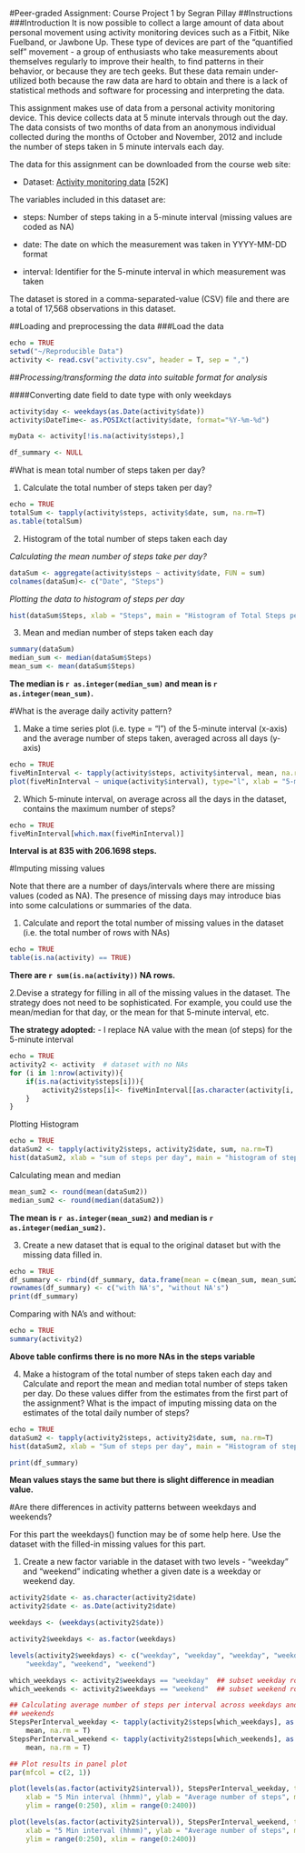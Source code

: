 #Peer-graded Assignment: Course Project 1
by Segran Pillay
##Instructions
###Introduction
It is now possible to collect a large amount of data about personal movement using activity monitoring devices such as a Fitbit, Nike Fuelband, or Jawbone Up. These type of devices are part of the "quantified self" movement - a group of enthusiasts who take measurements about themselves regularly to improve their health, to find patterns in their behavior, or because they are tech geeks. But these data remain under-utilized both because the raw data are hard to obtain and there is a lack of statistical methods and software for processing and interpreting the data.

This assignment makes use of data from a personal activity monitoring device. This device collects data at 5 minute intervals through out the day. The data consists of two months of data from an anonymous individual collected during the months of October and November, 2012 and include the number of steps taken in 5 minute intervals each day.

The data for this assignment can be downloaded from the course web site:

* Dataset: [Activity monitoring data](https://d396qusza40orc.cloudfront.net/repdata%2Fdata%2Factivity.zip) [52K]


The variables included in this dataset are:

* steps: Number of steps taking in a 5-minute interval (missing values are coded as NA)

* date: The date on which the measurement was taken in YYYY-MM-DD format

* interval: Identifier for the 5-minute interval in which measurement was taken

The dataset is stored in a comma-separated-value (CSV) file and there are a total of 17,568 observations in this dataset.

##Loading and preprocessing the data
###Load the data
```{r}
echo = TRUE
setwd("~/Reproducible Data")
activity <- read.csv("activity.csv", header = T, sep = ",")
```


##*Processing/transforming the data into suitable format for analysis*

####Converting date field to date type with only weekdays

```{r}
activity$day <- weekdays(as.Date(activity$date))
activity$DateTime<- as.POSIXct(activity$date, format="%Y-%m-%d")

myData <- activity[!is.na(activity$steps),]

df_summary <- NULL
```

#What is mean total number of steps taken per day?

1. Calculate the total number of steps taken per day?
```{r}
echo = TRUE
totalSum <- tapply(activity$steps, activity$date, sum, na.rm=T)
as.table(totalSum)
```


2. Histogram of the total number of steps taken each day

 *Calculating the mean number of steps take per day?*
```{r}
dataSum <- aggregate(activity$steps ~ activity$date, FUN = sum)
colnames(dataSum)<- c("Date", "Steps")
```

*Plotting the data to histogram of steps per day*
```{r}
hist(dataSum$Steps, xlab = "Steps", main = "Histogram of Total Steps per Day")
```

3. Mean and median number of steps taken each day
```{r}
summary(dataSum)
median_sum <- median(dataSum$Steps)
mean_sum <- mean(dataSum$Steps)
```
**The median is `r as.integer(median_sum)` and mean is `r as.integer(mean_sum)`.**

#What is the average daily activity pattern?

1. Make a time series plot (i.e. type = "l") of the 5-minute interval (x-axis) and the average number of steps taken, averaged across all days (y-axis)

```{r}
echo = TRUE
fiveMinInterval <- tapply(activity$steps, activity$interval, mean, na.rm=T)
plot(fiveMinInterval ~ unique(activity$interval), type="l", xlab = "5-min interval", ylab = "Average number of steps", main = "Average number of steps across all days")
``` 


2. Which 5-minute interval, on average across all the days in the dataset, contains the maximum number of steps?

```{r}
echo = TRUE
fiveMinInterval[which.max(fiveMinInterval)]
``` 

**Interval is at 835 with 206.1698 steps.**

#Imputing missing values

Note that there are a number of days/intervals where there are missing values (coded as NA). The presence of missing days may introduce bias into some calculations or summaries of the data.

1. Calculate and report the total number of missing values in the dataset (i.e. the total number of rows with NAs)

```{r}
echo = TRUE
table(is.na(activity) == TRUE)
```

**There are `r sum(is.na(activity))` NA rows.**



2.Devise a strategy for filling in all of the missing values in the dataset. The strategy does not need to be sophisticated. For example, you could use the mean/median for that day, or the mean for that 5-minute interval, etc.

**The strategy adopted:**
- I replace NA value with the mean (of steps) for the 5-minute interval

```{r}
echo = TRUE
activity2 <- activity  # dataset with no NAs
for (i in 1:nrow(activity)){
    if(is.na(activity$steps[i])){
        activity2$steps[i]<- fiveMinInterval[[as.character(activity[i, "interval"])]]
    }
}
```

Plotting Histogram

```{r}
echo = TRUE
dataSum2 <- tapply(activity2$steps, activity2$date, sum, na.rm=T)
hist(dataSum2, xlab = "sum of steps per day", main = "histogram of steps per day")
```

Calculating mean and median

```{r}
mean_sum2 <- round(mean(dataSum2))
median_sum2 <- round(median(dataSum2))
```

**The mean is `r as.integer(mean_sum2)` and median is `r as.integer(median_sum2)`.**



3. Create a new dataset that is equal to the original dataset but with the missing data filled in.

```{r}
echo = TRUE
df_summary <- rbind(df_summary, data.frame(mean = c(mean_sum, mean_sum2), median = c(median_sum, median_sum2)))
rownames(df_summary) <- c("with NA's", "without NA's")
print(df_summary)
```

Comparing with NA's and without:

```{r}
echo = TRUE
summary(activity2)
```

**Above table confirms there is no more NAs in the steps variable**



4. Make a histogram of the total number of steps taken each day and Calculate and report the mean and median total number of steps taken per day. Do these values differ from the estimates from the first part of the assignment? What is the impact of imputing missing data on the estimates of the total daily number of steps?

```{r}
echo = TRUE
dataSum2 <- tapply(activity2$steps, activity2$date, sum, na.rm=T)
hist(dataSum2, xlab = "Sum of steps per day", main = "Histogram of steps per day (imputed)")
```


```{r}
print(df_summary)
```
**Mean values stays the same but there is slight difference in meadian value.**



#Are there differences in activity patterns between weekdays and weekends?

For this part the weekdays() function may be of some help here. Use the dataset with the filled-in missing values for this part.

1. Create a new factor variable in the dataset with two levels - "weekday" and "weekend" indicating whether a given date is a weekday or weekend day.



```{r}
activity2$date <- as.character(activity2$date)
activity2$date <- as.Date(activity2$date)

weekdays <- (weekdays(activity2$date))

activity2$weekdays <- as.factor(weekdays)

levels(activity2$weekdays) <- c("weekday", "weekday", "weekday", "weekday", 
    "weekday", "weekend", "weekend")
``` 


```{r}
which_weekdays <- activity2$weekdays == "weekday"  ## subset weekday rows
which_weekends <- activity2$weekdays == "weekend"  ## subset weekend rows

## Calculating average number of steps per interval across weekdays and
## weekends
StepsPerInterval_weekday <- tapply(activity2$steps[which_weekdays], as.factor(activity$interval[which_weekdays]), 
    mean, na.rm = T)
StepsPerInterval_weekend <- tapply(activity2$steps[which_weekends], as.factor(activity$interval[which_weekends]), 
    mean, na.rm = T)

## Plot results in panel plot
par(mfcol = c(2, 1))

plot(levels(as.factor(activity2$interval)), StepsPerInterval_weekday, type = "l", 
    xlab = "5 Min interval (hhmm)", ylab = "Average number of steps", main = "Weekday - Average number of steps per interval", 
    ylim = range(0:250), xlim = range(0:2400))

plot(levels(as.factor(activity2$interval)), StepsPerInterval_weekend, type = "l", 
    xlab = "5 Min interval (hhmm)", ylab = "Average number of steps", main = "Weekend - Average number of steps per interval", 
    ylim = range(0:250), xlim = range(0:2400))
```
